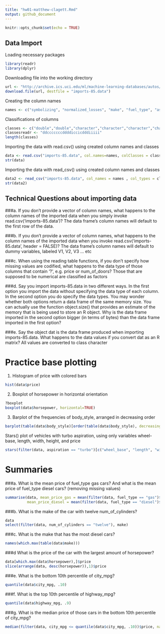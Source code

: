 ```yaml
---
title: "hw01-matthew-clagett.Rmd"
output: github_document
---
```


```r
knitr::opts_chunk$set(echo = TRUE)
```

## Data Import
Loading necessary packages
```r
library(readr)
library(dplyr)
```

Downloading file into the working directory
```r
url <- "http://archive.ics.uci.edu/ml/machine-learning-databases/autos/imports-85.data"
download.file(url, destfile = "imports-85.data")
```


Creating the column names
```r
names <- c("symbolizing", "normalized_losses", "make", "fuel_type", "aspiration", "num_of_doors", "body_style", "drive_wheels", "engine_location", "wheel_base", "length", "width", "height", "curb_weight", "engine_type", "num_of_cylinders", "engine_size", "fuel_system", "bore", "stroke", "compression_ratio", "horsepower", "peak_rpm", "city_mpg", "highway_mpg", "price")
```

Classifications of columns
```r
classes <- c("double","double","character","character","character","character","character","character","character", "double", "double", "double", "double", "integer", "character","character","integer","character", "double","double","double", "integer", "integer", "integer", "integer", "integer")
classesreadr <- "ddcccccccddddiccicdddiiiii"
length(classes)
```

Importing the data with read.csv() using created column names and classes
```r
data <- read.csv("imports-85.data", col.names=names, colClasses = classes, na.string = "?")
str(data)
```

Importing the data with read_csv() using created column names and classes
```r
data2 <- read_csv("imports-85.data", col_names = names , col_types = classesreadr, na = "?")
str(data2)
```


## Technical Questions about importing data
###a. If you don't provide a vector of column names, what happens to the column names of the imported data when you simply invoke read.csv('imports-85.data')?
The data frame's column names will default to the first row of the data.


###b. If you don't provide a vector of column names, what happens to the column names of the imported data when you invoke read.csv('imports-85.data', header = FALSE)?
The data frame's column names will default to dummy variables, labeled V1, V2, V3 ... etc


###c. When using the reading table functions, if you don't specify how missing values are codified, what happens to the data type of those columns that contain '?', e.g. price or num_of_doors?
Those that are supposed to be numerical are classified as factors


###d. Say you import imports-85.data in two different ways. In the first option you import the data without specifying the data type of each column. In the second option you do specify the data types. You may wonder whether both options return a data frame of the same memory size. You can actually use the function object.size() that provides an estimate of the memory that is being used to store an R object. Why is the data frame imported in the second option bigger (in terms of bytes) than the data frame imported in the first option?


###e. Say the object dat is the data frame produced when importing imports-85.data. What happens to the data values if you convert dat as an R matrix?
All values are converted to class character

# Practice base plotting
1. Histogram of price with colored bars
```r
hist(data$price)
```

2. Boxplot of horsepower in horizontal orientation
```r
?boxplot
boxplot(data$horsepower, horizontal=TRUE)
```

3. Barplot of the frequencies of body_style, arranged in decreasing order
```r
barplot(table(data$body_style)[order(table(data$body_style), decreasing=TRUE)])
```
Stars() plot of vehicles with turbo aspiration, using only variables wheel-base, length, width, height, and price
```r
stars(filter(data, aspiration == "turbo")[c("wheel_base", "length", "width", "height", "price")])
```

# Summaries
###a. What is the mean price of fuel_type gas cars? And what is the mean price of fuel_type diesel cars? (removing missing values)
```r
summarise(data, mean_price_gas = mean(filter(data, fuel_type == "gas")$price, na.rm=TRUE),
          mean_price_diesel = mean(filter(data, fuel_type == "diesel")$price, na.rm=TRUE))
```

###b. What is the make of the car with twelve num_of_cylinders?
```r
data
select(filter(data, num_of_cylinders == "twelve"), make)
```

###c. What is the make that has the most diesel cars?
```r
names(which.max(table(data$make)))
```

###d What is the price of the car with the largest amount of horsepower?
```r
data[which.max(data$horsepower),]$price
slice(arrange(data, desc(horsepower)),1)$price
```

###e. What is the bottom 10th percentile of city_mpg?
```r
quantile(data$city_mpg, .10)
```

###f. What is the top 10th percentile of highway_mpg?
```r
quantile(data$highway_mpg, .9)
```

###g. What is the median price of those cars in the bottom 10th percentile of city_mpg?
```r
median(filter(data, city_mpg <= quantile(data$city_mpg, .10))$price, na.rm=TRUE)
```

